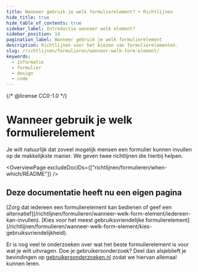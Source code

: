 ```yaml
---
title: Wanneer gebruik je welk formulierelement? • Richtlijnen
hide_title: true
hide_table_of_contents: true
sidebar_label: Introductie wanneer welk element?
sidebar_position: 14
pagination_label: Wanneer gebruik je welk formulierelement
description: Richtlijnen voor het kiezen van formulierelementen.
slug: /richtlijnen/formulieren/wanneer-welk-form-element/
keywords:
  - informatie
  - formulier
  - design
  - code
---
```


{/* @license CC0-1.0 */}


# Wanneer gebruik je welk formulierelement

Je wilt natuurlijk dat zoveel mogelijk mensen een formulier kunnen invullen op de makkelijkste manier. We geven twee richtlijnen die hierbij helpen.

<OverviewPage excludeDocIDs={["richtlijnen/formulieren/when-which/README"]} />

## Deze documentatie heeft nu een eigen pagina

<FragmentRedirect id="zorg-dat-iedereen-een-formulierelement-kan-bedienen-of-geef-een-alternatief">
  [Zorg dat iedereen een formulierelement kan bedienen of geef een
  alternatief](/richtlijnen/formulieren/wanneer-welk-form-element/iedereen-kan-invullen).
</FragmentRedirect>
<FragmentRedirect id="kies-voor-het-meest-gebruiksvriendelijke-formulierelement">
  [Kies voor het meest gebruiksvriendelijke
  formulierelement](/richtlijnen/formulieren/wanneer-welk-form-element/kies-gebruiksvriendelijkheid).
</FragmentRedirect>

Er is nog veel te onderzoeken over wat het beste formulierelement is voor wat je wilt uitvragen. Doe je gebruikersonderzoek? Deel dan alsjeblieft je bevindingen op [gebruikersonderzoeken.nl](http://gebruikersonderzoeken.nl/) zodat we hiervan allemaal kunnen leren.

<FormFooterInfo />
